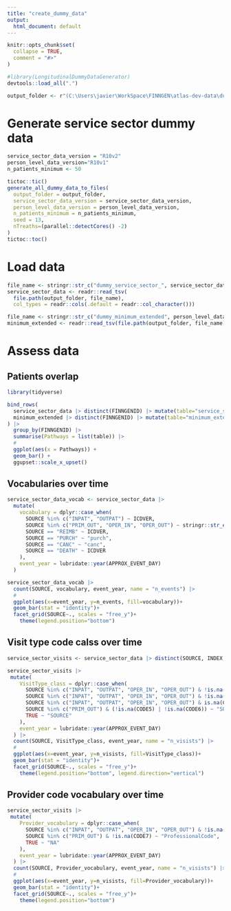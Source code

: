 ```yaml
---
title: "create_dummy_data"
output:
  html_document: default
---
```


```r
knitr::opts_chunk$set(
  collapse = TRUE,
  comment = "#>"
)
```

```r
#library(LongitudinalDummyDataGenerator)
devtools::load_all(".")
```

```r
output_folder <- r"(C:\Users\javier\WorkSpace\FINNGEN\atlas-dev-data\dummy_data_v3\r10_v2_5k\output_dummy_generator)"
```

# Generate service sector dummy data

```r
service_sector_data_version = "R10v2"
person_level_data_version="R10v1"
n_patients_minimum <- 50
```


```r
tictoc::tic()
generate_all_dummy_data_to_files(
  output_folder = output_folder,
  service_sector_data_version = service_sector_data_version,
  person_level_data_version = person_level_data_version,
  n_patients_minimum = n_patients_minimum,
  seed = 13,
  nTreaths=(parallel::detectCores() -2)
)
tictoc::toc()

```

# Load data

```r

file_name <- stringr::str_c("dummy_service_sector_", service_sector_data_version, ".txt" )
service_sector_data <- readr::read_tsv(
  file.path(output_folder, file_name), 
  col_types = readr::cols(.default = readr::col_character()))

file_name <- stringr::str_c("dummy_minimum_extended", person_level_data_version, ".txt" )
minimum_extended <- readr::read_tsv(file.path(output_folder, file_name))
```

# Assess data

## Patients overlap

```r
library(tidyverse)

bind_rows(
  service_sector_data |> distinct(FINNGENID) |> mutate(table="service_sector"),
  minimum_extended |> distinct(FINNGENID) |> mutate(table="minimum_extended")
) |> 
  group_by(FINNGENID) |> 
  summarise(Pathways = list(table)) |> 
  #
  ggplot(aes(x = Pathways)) +
  geom_bar() +
  ggupset::scale_x_upset()


```

## Vocabularies over time 

```r
service_sector_data_vocab <- service_sector_data |> 
  mutate(
    vocabulary = dplyr::case_when(
      SOURCE %in% c("INPAT", "OUTPAT") ~ ICDVER,
      SOURCE %in% c("PRIM_OUT", "OPER_IN", "OPER_OUT") ~ stringr::str_extract(CATEGORY, "^[:upper:]+"),
      SOURCE == "REIMB" ~ ICDVER,
      SOURCE == "PURCH" ~ "purch",
      SOURCE == "CANC" ~ "canc",
      SOURCE == "DEATH" ~ ICDVER
    ), 
    event_year = lubridate::year(APPROX_EVENT_DAY)
  ) 

```

```r
service_sector_data_vocab |> 
  count(SOURCE, vocabulary, event_year, name = "n_events") |> 
  #
  ggplot(aes(x=event_year, y=n_events, fill=vocabulary))+
  geom_bar(stat = "identity")+
  facet_grid(SOURCE~., scales = "free_y")+
    theme(legend.position="bottom")
```


## Visit type code calss over time 

```r
service_sector_visits <- service_sector_data |> distinct(SOURCE, INDEX, .keep_all = TRUE)
```


```r
service_sector_visits |> 
 mutate(
    VisitType_class = dplyr::case_when(
      SOURCE %in% c("INPAT", "OUTPAT", "OPER_IN", "OPER_OUT") & !is.na(CODE5) & is.na(CODE8) & is.na(CODE9) ~ "SOURCE | ServiceSector", 
      SOURCE %in% c("INPAT", "OUTPAT", "OPER_IN", "OPER_OUT") & !is.na(CODE5) & (!is.na(CODE8) | !is.na(CODE9)) ~ "SOURCE | ServiceSector AND SOURCE | Contact Type | Urgency", 
      SOURCE %in% c("INPAT", "OUTPAT", "OPER_IN", "OPER_OUT") & is.na(CODE5) & (!is.na(CODE8) | !is.na(CODE9)) ~ "SOURCE | Contact Type | Urgency", 
      SOURCE %in% c("PRIM_OUT") & (!is.na(CODE5) | !is.na(CODE6)) ~ "SOURCE | Contact Type | Service Type", 
      TRUE ~ "SOURCE"
    ), 
    event_year = lubridate::year(APPROX_EVENT_DAY)
  ) |> 
  count(SOURCE, VisitType_class, event_year, name = "n_visists") |> 
  #
  ggplot(aes(x=event_year, y=n_visists, fill=VisitType_class))+
  geom_bar(stat = "identity")+
  facet_grid(SOURCE~., scales = "free_y")+
    theme(legend.position="bottom", legend.direction="vertical")
```

## Provider code vocabulary over time 

```r

service_sector_visits |> 
 mutate(
    Provider_vocabulary = dplyr::case_when(
      SOURCE %in% c("INPAT", "OUTPAT", "OPER_IN", "OPER_OUT") & !is.na(CODE6) ~ "MEDSPECfi", 
      SOURCE %in% c("PRIM_OUT") & !is.na(CODE7) ~ "ProfessionalCode", 
      TRUE ~ "NA"
    ), 
    event_year = lubridate::year(APPROX_EVENT_DAY)
  ) |> 
  count(SOURCE, Provider_vocabulary, event_year, name = "n_visists") |> 
  #
  ggplot(aes(x=event_year, y=n_visists, fill=Provider_vocabulary))+
  geom_bar(stat = "identity")+
  facet_grid(SOURCE~., scales = "free_y")+
    theme(legend.position="bottom")
```

































